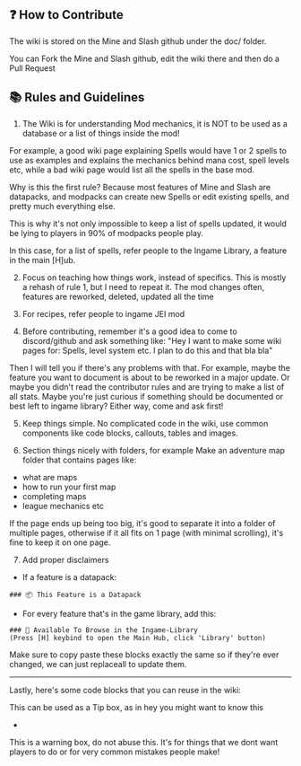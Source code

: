 ## ❓ How to Contribute

The wiki is stored on the Mine and Slash github under the doc/ folder.

You can Fork the Mine and Slash github, edit the wiki there and then do a Pull Request

## 📚 Rules and Guidelines

1) The Wiki is for understanding Mod mechanics, it is NOT to be used as a database or a list of things inside the mod!

For example, a good wiki page explaining Spells would have 1 or 2 spells to use as examples and explains the mechanics behind mana cost, spell levels etc,
while a bad wiki page would list all the spells in the base mod.

Why is this the first rule?
Because most features of Mine and Slash are datapacks, and modpacks can create new Spells or edit existing spells, and pretty much everything else.

This is why it's not only impossible to keep a list of spells updated, it would be lying to players in 90% of modpacks people play.

In this case, for a list of spells, refer people to the Ingame Library, a feature in the main [H]ub.

2) Focus on teaching how things work, instead of specifics.
This is mostly a rehash of rule 1, but I need to repeat it. The mod changes often, features are reworked, deleted, updated all the time

3) For recipes, refer people to ingame JEI mod

4) Before contributing, remember it's a good idea to come to discord/github and ask something like:
"Hey I want to make some wiki pages for: Spells, level system etc.
I plan to do this and that bla bla"

Then I will tell you if there's any problems with that. For example, maybe the feature you want to document is about to be reworked in a major update.
Or maybe you didn't read the contributor rules and are trying to make a list of all stats.
Maybe you're just curious if something should be documented or best left to ingame library?
Either way, come and ask first!

5) Keep things simple. No complicated code in the wiki, use common components like code blocks, callouts, tables and images.

6) Section things nicely with folders, for example Make an adventure map folder that contains pages like:
- what are maps
- how to run your first map
- completing maps
- league mechanics
etc

If the page ends up being too big, it's good to separate it into a folder of multiple pages, otherwise if it all fits on 1 page (with minimal scrolling), it's fine to keep it on one page.

7) Add proper disclaimers

- If a feature is a datapack:
```
### 📦 This Feature is a Datapack
```

- For every feature that's in the game library, add this:
```
### 📖 Available To Browse in the Ingame-Library
(Press [H] keybind to open the Main Hub, click 'Library' button)
```

Make sure to copy paste these blocks exactly the same so if they're ever changed, we can just replaceall to update them.


---------
Lastly, here's some code blocks that you can reuse in the wiki:

<Callout>
    This can be used as a Tip box, as in hey you might want to know this
</Callout>

-

<Callout variant="danger">
   This is a warning box, do not abuse this. It's for things that we dont want players to do or for very common mistakes people make!
</Callout>
